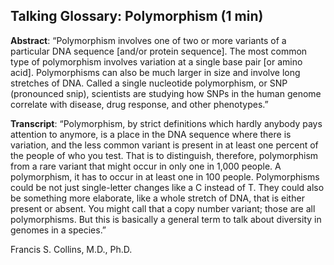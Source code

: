 ## Talking Glossary: Polymorphism (1 min)

**Abstract**: "Polymorphism involves one of two or more variants of a particular DNA sequence [and/or protein sequence]. The most common type of polymorphism involves variation at a single base pair [or amino acid]. Polymorphisms can also be much larger in size and involve long stretches of DNA. Called a single nucleotide polymorphism, or SNP (pronounced snip), scientists are studying how SNPs in the human genome correlate with disease, drug response, and other phenotypes."


**Transcript**: "Polymorphism, by strict definitions which hardly anybody pays attention to anymore, is a place in the DNA sequence where there is variation, and the less common variant is present in at least one percent of the people of who you test. That is to distinguish, therefore, polymorphism from a rare variant that might occur in only one in 1,000 people. A polymorphism, it has to occur in at least one in 100 people. Polymorphisms could be not just single-letter changes like a C instead of T. They could also be something more elaborate, like a whole stretch of DNA, that is either present or absent. You might call that a copy number variant; those are all polymorphisms. But this is basically a general term to talk about diversity in genomes in a species."

Francis S. Collins, M.D., Ph.D.
